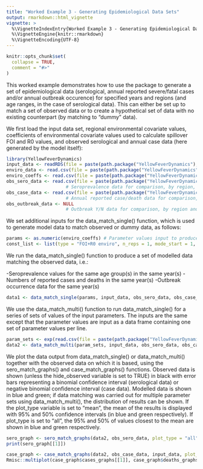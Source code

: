 ```yaml
---
title: "Worked Example 3 - Generating Epidemiological Data Sets"
output: rmarkdown::html_vignette
vignette: >
  %\VignetteIndexEntry{Worked Example 3 - Generating Epidemiological Data Sets}
  %\VignetteEngine{knitr::rmarkdown}
  %\VignetteEncoding{UTF-8}
---
```


```r
knitr::opts_chunk$set(
  collapse = TRUE,
  comment = "#>"
)
```

This worked example demonstrates how to use the package to generate a set of epidemiological data (serological, annual reported severe/fatal cases and/or annual outbreak occurence) for specified years and regions (and age ranges, in the case of serological data). This can either be set up to match a set of observed data or to create a hypothetical set of data with no existing counterpart (by matching to "dummy" data).

We first load the input data set, regional environmental covariate values, coefficients of environmental covariate values used to calculate spillover FOI and R0 values, and observed serological and annual case data (here generated by the model itself):

```r
library(YellowFeverDynamics)
input_data <- readRDS(file = paste(path.package("YellowFeverDynamics"), "/exdata/input_data_example.Rds", sep = ""))
enviro_data <- read.csv(file = paste(path.package("YellowFeverDynamics"), "/exdata/enviro_data_example.csv", sep = ""), header = TRUE)
enviro_coeffs <- read.csv(file = paste(path.package("YellowFeverDynamics"), "/exdata/enviro_coeffs_example.csv", sep = ""), header = TRUE)
obs_sero_data <- read.csv(file = paste(path.package("YellowFeverDynamics"), "/exdata/obs_sero_data_example_single.csv", sep = ""), header = TRUE)    
                      # Seroprevalence data for comparison, by region, year & age group, in format no. samples/no. positives
obs_case_data <- read.csv(file = paste(path.package("YellowFeverDynamics"), "/exdata/obs_case_data_example_single.csv", sep = ""), header = TRUE)    
                      # Annual reported case/death data for comparison, by region and year, in format no. cases/no. deaths
obs_outbreak_data <- NULL
                      # Outbreak Y/N data for comparison, by region and year, in format 0 = no outbreaks, 1 = 1 or more outbreak(s) (here simply set to NULL)
```

We set additional inputs for the data_match_single() function, which is used to generate model data to match observed or dummy data, as follows:

```r
params <- as.numeric(enviro_coeffs) # Parameter values input to produce model parameters, potentially including spillover FOI and R0 by region, severe and fatal case reporting probability
const_list <- list(type = "FOI+R0 enviro", n_reps = 1, mode_start = 1, dt = 1.0, enviro_data = enviro_data, R0_fixed_values = NULL, vaccine_efficacy = 1.0, p_rep_severe = 0.1, p_rep_death = 0.2) # List containing additional parameters: type of parameter set used to calculate spillover FOI and R0 (here both calculated from environmental covariates), number of repetitions for which to run model and obtain average outputs, environmental covariate data, fixed R0 values by region used when R0 is not a variable, and values of vaccine efficacy and severe and fatal case reporting probability used when these are not variables set via param_prop
```

We run the data_match_single() function to produce a set of modelled data matching the observed data, i.e.:

-Seroprevalence values for the same age group(s) in the same year(s)
-Numbers of reported cases and deaths in the same year(s)
-Outbreak occurrence data for the same year(s)

```r
data1 <- data_match_single(params, input_data, obs_sero_data, obs_case_data, obs_outbreak_data, const_list)
```

We use the data_match_multi() function to run data_match_single() for a series of sets of values of the input parameters. The inputs are the same except that the parameter values are input as a data frame containing one set of parameter values per line. 

```r
param_sets <- exp(read.csv(file = paste(path.package("YellowFeverDynamics"), "/exdata/enviro_coeffs_example_multi.csv", sep = ""), header = TRUE)) # Data frame containing one set of parameter values per line
data2 <- data_match_multi(param_sets, input_data, obs_sero_data, obs_case_data, obs_outbreak_data, const_list)
```

We plot the data output from data_match_single() or data_match_multi() together with the observed data on which it is based, using the sero_match_graphs() and case_match_graphs() functions. Observed data is shown (unless the hide_observed variable is set to TRUE) in black with error bars representing a binomial confidence interval (serological data) or negative binomial confidence interval (case data). Modelled data is shown in blue and green; if data matching was carried out for multiple parameter sets using data_match_multi(), the distribution of results can be shown. If the plot_type variable is set to "mean", the mean of the results is displayed with 95% and 50% confidence intervals (in blue and green respectively). If plot_type is set to "all", the 95% and 50% of values closest to the mean are shown in blue and green respectively.

```r
sero_graph <- sero_match_graphs(data2, obs_sero_data, plot_type = "all", text_size = 10, hide_observed = FALSE)
print(sero_graph[[1]])
```

```r
case_graph <- case_match_graphs(data2, obs_case_data, input_data, plot_type = "mean", text_size = 10, hide_observed = FALSE)
Rmisc::multiplot(case_graph$cases_graphs[[1]], case_graph$deaths_graphs[[1]])
```
